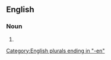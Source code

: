 ==English==

===Noun===
{{head|en|noun form}}

# {{plural of|councilman|lang=en}}

[[Category:English plurals ending in "-en"]]